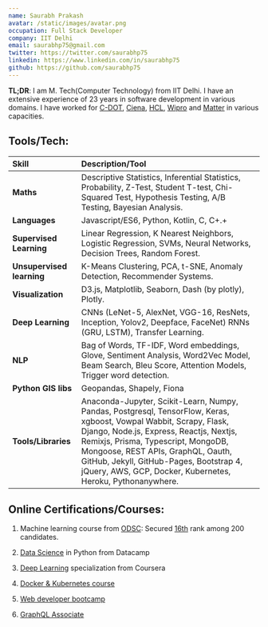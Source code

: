 ```yaml
---
name: Saurabh Prakash
avatar: /static/images/avatar.png
occupation: Full Stack Developer
company: IIT Delhi
email: saurabhp75@gmail.com
twitter: https://twitter.com/saurabhp75
linkedin: https://www.linkedin.com/in/saurabhp75
github: https://github.com/saurabhp75
---
```


**TL;DR**: I am M. Tech(Computer Technology) from IIT Delhi. I have an extensive experience of 23 years in software development in various domains. I have worked for [C-DOT](http://www.cdot.in/cdotweb/web/home.php), [Ciena](https://www.ciena.in/), [HCL](https://www.hcltech.com/), [Wipro](https://www.wipro.com/en-IN/) and [Matter](https://matter.in/) in various capacities.

## Tools/Tech:

| Skill                     | Description/Tool                                                                                                                                                                                                                                                                                                                                    |
| :------------------------ | :-------------------------------------------------------------------------------------------------------------------------------------------------------------------------------------------------------------------------------------------------------------------------------------------------------------------------------------------------- |
| **Maths**                 | Descriptive Statistics, Inferential Statistics, Probability, Z-Test, Student T-test, Chi-Squared Test, Hypothesis Testing, A/B Testing, Bayesian Analysis.                                                                                                                                                                                          |
| **Languages**             | Javascript/ES6, Python, Kotlin, C, C+.+                                                                                                                                                                                                                                                                                                             |
| **Supervised Learning**   | Linear Regression, K Nearest Neighbors, Logistic Regression, SVMs, Neural Networks, Decision Trees, Random Forest.                                                                                                                                                                                                                                  |
| **Unsupervised learning** | K-Means Clustering, PCA, t-SNE, Anomaly Detection, Recommender Systems.                                                                                                                                                                                                                                                                             |
| **Visualization**         | D3.js, Matplotlib, Seaborn, Dash (by plotly), Plotly.                                                                                                                                                                                                                                                                                               |
| **Deep Learning**         | CNNs (LeNet-5, AlexNet, VGG-16, ResNets, Inception, Yolov2, Deepface, FaceNet) RNNs (GRU, LSTM), Transfer Learning.                                                                                                                                                                                                                                 |
| **NLP**                   | Bag of Words, TF-IDF, Word embeddings, Glove, Sentiment Analysis, Word2Vec Model, Beam Search, Bleu Score, Attention Models, Trigger word detection.                                                                                                                                                                                                |
| **Python GIS libs**       | Geopandas, Shapely, Fiona                                                                                                                                                                                                                                                                                                                           |
| **Tools/Libraries**       | Anaconda-Jupyter, Scikit-Learn, Numpy, Pandas, Postgresql, TensorFlow, Keras, xgboost, Vowpal Wabbit, Scrapy, Flask, Django, Node.js, Express, Reactjs, Nextjs, Remixjs, Prisma, Typescript, MongoDB, Mongoose, REST APIs, GraphQL, Oauth, GitHub, Jekyll, GitHub-Pages, Bootstrap 4, jQuery, AWS, GCP, Docker, Kubernetes, Heroku, Pythonanywhere. |

## Online Certifications/Courses:

1. Machine learning course from [ODSC](https://medium.com/open-machine-learning-course): Secured [16th](https://docs.google.com/spreadsheets/d/1VlVgHJSQff0huK1hPsyNiImztc7wop0E8Gvw3qO5vBk/edit#gid=0) rank among 200 candidates.

2. [Data Science](https://drive.google.com/file/d/17w54CQmzE4EB7MvgiLRyQzSi9_f1mhc-/view?usp=sharing) in Python from Datacamp

3. [Deep Learning](https://www.coursera.org/account/accomplishments/specialization/QK5UWBWPY5DS) specialization from Coursera

4. [Docker & Kubernetes course](https://www.udemy.com/certificate/UC-8ZZFK7OL/)

5. [Web developer bootcamp](https://www.udemy.com/certificate/UC-EP4ZACG7/)

6. [GraphQL Associate](https://www.apollographql.com/tutorials/certifications/61365256-c6d2-4d77-9b8f-624886c59ecd)
